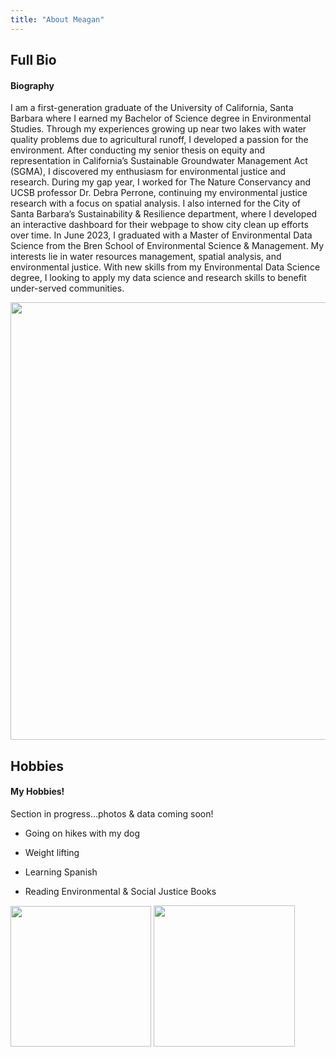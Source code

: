 ```yaml
---
title: "About Meagan"
---
```


::: panel-tabset
## Full Bio

<h4>Biography</h4>

I am a first-generation graduate of the University of California, Santa Barbara where I earned my Bachelor of Science degree in Environmental Studies. Through my experiences growing up near two lakes with water quality problems due to agricultural runoff, I developed a passion for the environment. After conducting my senior thesis on equity and representation in California's Sustainable Groundwater Management Act (SGMA), I discovered my enthusiasm for environmental justice and research. During my gap year, I worked for The Nature Conservancy and UCSB professor Dr. Debra Perrone, continuing my environmental justice research with a focus on spatial analysis. I also interned for the City of Santa Barbara's Sustainability & Resilience department, where I developed an interactive dashboard for their webpage to show city clean up efforts over time. In June 2023, I graduated with a Master of Environmental Data Science from the Bren School of Environmental Science & Management. My interests lie in water resources management, spatial analysis, and environmental justice. With new skills from my Environmental Data Science degree, I looking to apply my data science and research skills to benefit under-served communities.

<center>![](images/grad2.png){width="700"}</center>

## Hobbies

<h4>My Hobbies!</h4>

Section in progress...photos & data coming soon!

-   Going on hikes with my dog

-   Weight lifting

-   Learning Spanish

-   Reading Environmental & Social Justice Books


![](images/zuko_rainbow.jpg){width="225"}
![](images/slack.jpg){width="226"}

:::
